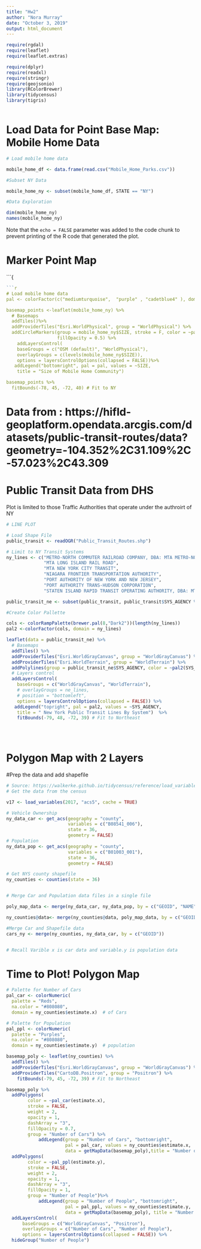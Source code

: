 ---
title: "Hw2"
author: "Nora Murray"
date: "October 3, 2019"
output: html_document
---
```{r setup, include=FALSE}
require(rgdal)
require(leaflet)
require(leaflet.extras)

require(dplyr)
require(readxl)
require(stringr)
require(geojsonio)
library(RColorBrewer)
library(tidycensus)
library(tigris)

```
```
```
# Load Data for Point Base Map: Mobile Home Data

```{r}
# Load mobile home data

mobile_home_df <- data.frame(read.csv("Mobile_Home_Parks.csv"))

#Subset NY Data 

mobile_home_ny <- subset(mobile_home_df, STATE == "NY")

#Data Exploration

dim(mobile_home_ny)
names(mobile_home_ny)

```

Note that the `echo = FALSE` parameter was added to the code chunk to prevent printing of the R code that generated the plot.

# Marker Point Map
```{

```{r}
```{r}
# Load mobile home data
pal <- colorFactor(c("mediumturquoise",  "purple" , "cadetblue4" ), domain = c("LARGE (>100)", "MEDIUM (51-100)","SMALL (<50)"))

basemap_points <-leaflet(mobile_home_ny) %>%
  # Basemaps
  addTiles()%>%
  addProviderTiles("Esri.WorldPhysical", group = "WorldPhysical") %>%
  addCircleMarkers(group = mobile_home_ny$SIZE, stroke = F, color = ~pal(SIZE), weight = 50,
                   fillOpacity = 0.5) %>%
    addLayersControl(
    baseGroups = c("OSM (default)", "WorldPhysical"),
    overlayGroups = c(levels(mobile_home_ny$SIZE)),
    options = layersControlOptions(collapsed = FALSE))%>%
   addLegend("bottomright", pal = pal, values = ~SIZE,
    title = "Size of Mobile Home Community")

basemap_points %>% 
  fitBounds(-78, 45, -72, 40) # Fit to NY

```

# Data from : https://hifld-geoplatform.opendata.arcgis.com/datasets/public-transit-routes/data?geometry=-104.352%2C31.109%2C-57.023%2C43.309

# Public Transit Data from DHS

Plot is limited to those Traffic Authorities that operate under the authroirt of NY 

```{r}
# LINE PLOT

# Load Shape File 
public_transit <- readOGR("Public_Transit_Routes.shp")

# Limit to NY Transit Systems
ny_lines <- c("METRO-NORTH COMMUTER RAILROAD COMPANY, DBA: MTA METRO-NORTH RAILROAD",  
              "MTA LONG ISLAND RAIL ROAD",                                                                  
              "MTA NEW YORK CITY TRANSIT",                                                                  
              "NIAGARA FRONTIER TRANSPORTATION AUTHORITY",                                                  
              "PORT AUTHORITY OF NEW YORK AND NEW JERSEY",                                                  
              "PORT AUTHORITY TRANS-HUDSON CORPORATION",                                                    
              "STATEN ISLAND RAPID TRANSIT OPERATING AUTHORITY, DBA: MTA STATEN ISLAND RAILWAY")

public_transit_ne <- subset(public_transit, public_transit$SYS_AGENCY %in% ny_lines)

#Create Color Pallette

cols <- colorRampPalette(brewer.pal(8,"Dark2"))(length(ny_lines))
pal2 <-colorFactor(cols, domain = ny_lines)

leaflet(data = public_transit_ne) %>%
  # Basemaps
  addTiles() %>%
  addProviderTiles("Esri.WorldGrayCanvas", group = "WorldGrayCanvas") %>%
  addProviderTiles("Esri.WorldTerrain", group = "WorldTerrain") %>%
  addPolylines(group = public_transit_ne$SYS_AGENCY, color = ~pal2(SYS_AGENCY))  %>%
  # Layers control
  addLayersControl(
    baseGroups = c("WorldGrayCanvas", "WorldTerrain"),
    # overlayGroups = ne_lines,
    # position = "bottomleft",
    options = layersControlOptions(collapsed = FALSE)) %>%
   addLegend("topright", pal = pal2, values = ~SYS_AGENCY,
    title = " New York Public Transit Lines By System")  %>%
    fitBounds(-79, 48, -72, 39) # Fit to Northeast


                 

```

# Polygon Map with 2 Layers 

#Prep the data and add shapefile 

```{r}
# Source: https://walkerke.github.io/tidycensus/reference/load_variables.html
# Get the data from the census

v17 <- load_variables(2017, "acs5", cache = TRUE)

# Vehicle Ownership 
ny_data_car <- get_acs(geography = "county", 
                       variables = c("B08541_006"),
                       state = 36,
                       geometry = FALSE)
# Population
ny_data_pop <- get_acs(geography = "county", 
                       variables = c("B01003_001"),
                       state = 36,
                       geometry = FALSE)

# Get NYS county shapefile 
ny_counties <- counties(state = 36)


# Merge Car and Population data files in a single file 

poly_map_data <- merge(ny_data_car, ny_data_pop, by = c("GEOID", "NAME"), sort = FALSE)

ny_counties@data<- merge(ny_counties@data, poly_map_data, by = c("GEOID"), sort = FALSE)

#Merge Car and Shapefile data
cars_ny <- merge(ny_counties, ny_data_car, by = c("GEOID"))


# Recall Varible x is car data and variable.y is population data 


```
# Time to Plot! Polygon Map

```{r}

# Palette for Number of Cars 
pal_car <- colorNumeric(
  palette = "Reds",
  na.color = "#808080",
  domain = ny_counties$estimate.x)  # of Cars 

# Palette for Population
pal_ppl <- colorNumeric(
  palette = "Purples",
  na.color = "#808080",
  domain = ny_counties$estimate.y)  # population 

basemap_poly <- leaflet(ny_counties) %>%
  addTiles() %>%
  addProviderTiles("Esri.WorldGrayCanvas", group = "WorldGrayCanvas") %>%
  addProviderTiles("CartoDB.Positron", group = "Positron") %>%
    fitBounds(-79, 45, -72, 39) # Fit to Northeast

basemap_poly %>%
  addPolygons(
        color = ~pal_car(estimate.x),
        stroke = FALSE,
        weight = 2,
        opacity = 1,
        dashArray = "3",
        fillOpacity = 0.7, 
        group = "Number of Cars") %>%
            addLegend(group = "Number of Cars", "bottomright", 
                      pal = pal_car, values = ny_counties$estimate.x, 
                      data = getMapData(basemap_poly),title = "Number of Cars") %>%
  addPolygons(
        color = ~pal_ppl(estimate.y),
        stroke = FALSE,
        weight = 2,
        opacity = 1,
        dashArray = "3",
        fillOpacity = 1, 
        group = "Number of People")%>%
            addLegend(group = "Number of People", "bottomright", 
                      pal = pal_ppl, values = ny_counties$estimate.y, 
                      data = getMapData(basemap_poly), title = "Number of People") %>%
  addLayersControl(
      baseGroups = c("WorldGrayCanvas", "Positron"),
      overlayGroups = c("Number of Cars", "Number of People"),
      options = layersControlOptions(collapsed = FALSE)) %>% 
  hideGroup("Number of People")


  

```

